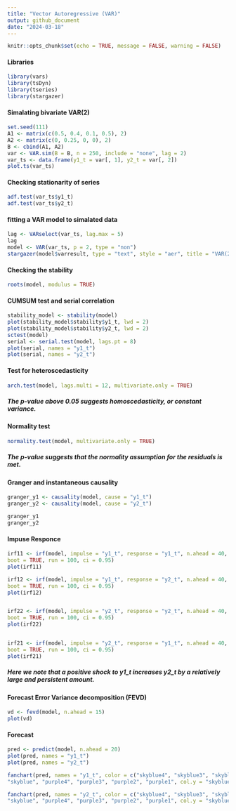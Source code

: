 ```yaml
---
title: "Vector Autoregressive (VAR)"
output: github_document
date: "2024-03-18"
---
```



```r
knitr::opts_chunk$set(echo = TRUE, message = FALSE, warning = FALSE)
```

#### Libraries 

```r
library(vars)
library(tsDyn)
library(tseries)
library(stargazer)

```

#### Simalating bivariate VAR(2)

```r
set.seed(111)
A1 <- matrix(c(0.5, 0.4, 0.1, 0.5), 2)
A2 <- matrix(c(0, 0.25, 0, 0), 2)
B <- cbind(A1, A2)
var <- VAR.sim(B = B, n = 250, include = "none", lag = 2)
var_ts <- data.frame(y1_t = var[, 1], y2_t = var[, 2])
plot.ts(var_ts)

```

#### Checking stationarity of series

```r
adf.test(var_ts$y1_t)
adf.test(var_ts$y2_t)

```

#### fitting a VAR model to simalated data

```r
lag <- VARselect(var_ts, lag.max = 5)
lag
model <- VAR(var_ts, p = 2, type = "non")
stargazer(model$varresult, type = "text", style = "aer", title = "VAR(2)", columns.label = c("y1_t", "y2_t"))

```
#### Checking the stability

```r
roots(model, modulus = TRUE)

```

#### CUMSUM test and serial correlation

```r
stability_model <- stability(model)
plot(stability_model$stability$y1_t, lwd = 2)
plot(stability_model$stability$y2_t, lwd = 2)
sctest(model)
serial <- serial.test(model, lags.pt = 8)
plot(serial, names = "y1_t")
plot(serial, names = "y2_t")

```

#### Test for heteroscedasticity  
```r
arch.test(model, lags.multi = 12, multivariate.only = TRUE)

```
##### The p-value above 0.05 suggests homoscedasticity, or constant variance.

#### Normality test

```r
normality.test(model, multivariate.only = TRUE)

```
##### The p-value suggests that the normality assumption for the residuals is met.


#### Granger and instantaneous causality

```r
granger_y1 <- causality(model, cause = "y1_t")
granger_y2 <- causality(model, cause = "y2_t")

granger_y1
granger_y2

```

#### Impuse Responce 

```r
irf11 <- irf(model, impulse = "y1_t", response = "y1_t", n.ahead = 40, 
boot = TRUE, run = 100, ci = 0.95)
plot(irf11)

irf12 <- irf(model, impulse = "y1_t", response = "y2_t", n.ahead = 40, 
boot = TRUE, run = 100, ci = 0.95)
plot(irf12)


irf22 <- irf(model, impulse = "y2_t", response = "y2_t", n.ahead = 40, 
boot = TRUE, run = 100, ci = 0.95)
plot(irf22)


irf21 <- irf(model, impulse = "y2_t", response = "y1_t", n.ahead = 40, 
boot = TRUE, run = 100, ci = 0.95)
plot(irf21)

```


##### Here we note that a positive shock to y1_t increases y2_t by a relatively large and persistent amount.



#### Forecast Error Variance decomposition (FEVD)

```r
vd <- fevd(model, n.ahead = 15)
plot(vd)
```

#### Forecast

```r
pred <- predict(model, n.ahead = 20)
plot(pred, names = "y1_t")
plot(pred, names = "y2_t")

fanchart(pred, names = "y1_t", color = c("skyblue4", "skyblue3", "skyblue2", "skyblue1", 
"skyblue", "purple4", "purple3", "purple2", "purple1", col.y = "skyblue"))

fanchart(pred, names = "y2_t", color = c("skyblue4", "skyblue3", "skyblue2", "skyblue1", 
"skyblue", "purple4", "purple3", "purple2", "purple1", col.y = "skyblue"))

```




